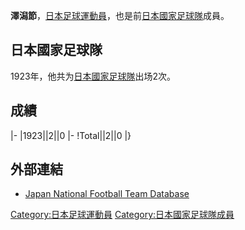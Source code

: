{{Infobox football biography
|name=澤潟節
|image=
|fullname=澤潟節
|birth_date=
|cityofbirth=
|countryofbirth=[[日本|日本]]
|height=
|position=[[中场|中场]]
|currentclub=
|years=
|clubs=
|caps(goals)=
|nationalyears=1923
|nationalteam=[[日本國家足球隊|日本]]
|nationalcaps(goals)=2 (0)
}}
'''澤潟節'''，[[日本|日本]][[足球|足球]][[運動員|運動員]]，也是前[[日本國家足球隊|日本國家足球隊]]成員。

==日本國家足球隊==
1923年，他共为[[日本國家足球隊|日本國家足球隊]]出场2次。

==成績==
{{Football player national team statistics|JPN}}
|-
|1923||2||0
|-
!Total||2||0
|}

==外部連結==
{{Reflist}}
*[https://web.archive.org/web/20131111093359/http://www.japannationalfootballteam.com/en/players_unknown/5.html Japan National Football Team Database]

{{Japan-sport-bio-stub}}
{{Soccer-player-stub}}
[[Category:日本足球運動員|Category:日本足球運動員]]
[[Category:日本國家足球隊成員|Category:日本國家足球隊成員]]